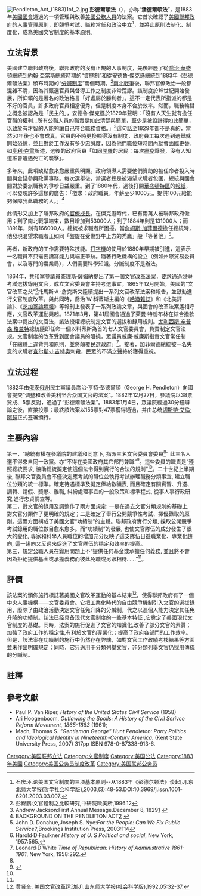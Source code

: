 [[File:Pendleton_Act_(1883)1of_2.jpg|thumb]]
'''彭德爾頓法'''（{{lang|en|Pendleton Civil Service Reform Act}}），亦称“'''潘德爾頓法'''”，是1883年[[美國國會|美國國會]]通過的一項管理與改善[[美國|美國]][[公務人員|公務人員]]的法案。它首次確認了[[美國聯邦政府|美國聯邦政府]]的[[人事管理|人事管理]]原則，即競爭考試、職務常任和[[政治中立|政治中立]]<ref>石庆环.论美国文官制度的三项基本原则--从1883年《彭德尔顿法》谈起[J].东北师大学报(哲学社会科学版),2003,(3):48-53.DOI:10.3969/j.issn.1001-6201.2003.03.007.</ref>，並將此原則法制化、制度化，成為美國文官制度的基本原則。

== 立法背景 ==
美國建立聯邦政府後，聯邦政府的沒有正規的人事制度，先後經歷了從[[喬治·華盛頓|喬治·華盛頓]]總統到[[約翰·亞當斯|約翰·亞當斯]]總統時期的“資歷制”和從[[安德魯·傑克遜|安德魯·傑克遜]]總統到1883年《彭德爾頓法案》頒布時期的“[[分贓制度|分贓制度]]”兩個時期。<ref> 彭錦鵬:文官體制之比較研究,中研院歐美所,1996.12</ref>[[南北戰爭|南北戰爭]]後，聯邦官僚政治一般都混雜不清，因為其甄選官員與督導工作之制度非常荒謬。該制度於19世紀開始發展，所仰賴的是著名的政治格言「好處屬於勝利者」。這不一定代表所指派的都是不好的官員，許多政府官員相當優秀，但是制度本身不合於效率。然而，職務輪替之概念被認為是「民主的」，安德魯·傑克遜於1829年聲明：「沒有人天生就有擔任官職的權利…所有公職人員的職責是如此清楚與簡單，至少是被設計得如此簡單，以致於有才智的人能夠讓自己符合職務資格。」<ref>Andrew Jackson:First Annual Message.December 8, 1829[http://www.presidency.ucsb.edu/ws/?pid=29471] {{Wayback|url=http://www.presidency.ucsb.edu/ws/?pid=29471 |date=20180902220548 }}</ref>這句話至1829年都不是真的，當然50年後也不會成真。官員的不時更換顯得沒有制度，政府員工每次遇到選舉就開始恐慌，並且對於工作沒有多少忠誠度，因為他們職位短時間內就會面臨更替。如[[亨利·克雷|亨利·克雷]]所述，選後的政府官員「如同[[開羅|開羅]]的居民：每次[[瘟疫|瘟疫]]爆發，沒有人知道誰會遭遇死亡的襲擊」。

多年來，此項缺點愈來愈嚴重與明顯。政府領導人需要他們資助的被任命者投入時間與金錢參與政黨事務。每次選舉後，當選者總是被渴望求職者包圍，總統與國會間對於委派職務的爭吵日益嚴重。到了1880年代，選後打開[[華盛頓特區|華盛頓特區]]的[[報紙|報紙]]，可以發現許多這類的廣告：「徵求：政府職員，年薪至少1000元。提供100元給能夠保障我此職務的人。」<ref>BACKGROUND ON THE PENDLETON ACT[http://usinfo.org/docs/democracy/28.htm] {{Wayback|url=http://usinfo.org/docs/democracy/28.htm |date=20110909105224 }}</ref>

此情形又加上了聯邦政府的[[政府成長理論|官僚成長]]。在傑克遜時代，已有兩萬人被聯邦政府僱用；到了南北戰爭結束，數目增加到53000人；到了1884年則是131000人；而1891年，則有166000人。總統被求職者所困擾。當[[詹姆斯·艾布拉姆·加菲尔德|詹姆斯·加菲爾德]]擔任總統時，他發現渴望求職者正如同「盤旋在受傷野牛上方的禿鷹」般「等著他」<ref> John D. Donahue,Joseph S. Nye:''For the People: Can We Fix Public Service?'',Brookings Institution Press, 2003:114</ref>。

再者，新政府的工作需要特殊技能。[[打字機|打字機]]的使用於1880年早期被引進，這表示一名職員不只需要讀寫能力與端正筆跡。隨著行政機構的設立（例如州際貿易委員會，以及專門的農業局），人們需要科學知識。分贓制度不是辦法。

1864年，共和黨參議員查理斯·薩姆納提出了第一個文官改革法案，要求通過競爭考試選拔錄用文官，成立文官委員會主持考選事宜。1865年12月開始，美國的“文官改革之父”<ref>Harold·D·Faulkner ''History of U. S Political and social'', New York, 1957:565.</ref>托馬斯·A ·詹克斯又陸續提出一系列文官改革法案和報告，並鼓動進行文官制度改革。與此同時，喬治·W·科蒂斯主編的《[[哈潑雜誌|哈潑雜誌]]》和《北美評論》、《[[芝加哥論壇報|芝加哥論壇報]]》等報刊上發表了一系列政論文章，與國會的改革法案遙相呼應，文官改革運動興起。1871年3月，第41屆國會通過了萊曼·特朗布林在綜合撥款法案中提出的文官法，該法授權總統制定文官的選拔和錄用規則。[[尤利西斯·辛普森·格兰特|尤利西斯·辛普森·格兰特]]總統隨即任命一個以科蒂斯為首的七人文官委員會，負責制定文官法規。文官制度的改革受到國會議員的阻撓，眾議員威廉·威廉斯指責文官常任制「在總體上違背共和原則，並將顛覆民選政府」<ref>Leonard·D·White ''Time of Republican: History of Administrative 1861-1901'', New York, 1958:292.</ref>。接著，加菲爾德總統被一名失意的求職者[[查尔斯·J·吉特奥|查尔斯·J·吉特奥]]刺殺，民眾的不滿之聲終於獲得重視。

== 立法过程 ==
1882年由[[俄亥俄州|俄亥俄州]]民主黨議員喬治·亨特·彭德爾頓（George H. Pendleton）向國會提交“调整和改善美利坚合众国文官的法案”。1882年12月27日，參議院以38票贊成、5票反對，通過了“彭德爾頓法案”。1883年1月4日，眾議院經過30分鐘辯論之後，直接投票；最終該法案以155票對47票獲得通過，并由总统[[切斯特·艾倫·阿瑟|切斯特·艾倫·阿瑟]]正式签署頒行。

== 主要內容 ==
第一，“總統有權在參議院的建議和同意下, 指派三名文官委員會委員<ref name="Transcript of Pendleton Act (1883)"/>” 此三名人選不得來自同一政黨。亦“不得在美國政府其它部門兼職”<ref name="Transcript of Pendleton Act (1883)">{{Cite web |url=http://www.ourdocuments.gov/doc.php?flash=true&doc=48&page=transcript |title=''Transcript of Pendleton Act (1883)'' |access-date=2014-05-20 |archive-date=2022-03-01 |archive-url=https://web.archive.org/web/20220301222235/https://www.ourdocuments.gov/doc.php?flash=true&doc=48&page=transcript |dead-url=no }}</ref>。這些委員的職責是“遵照總統要求, 協助總統擬定使這個法令得到實行的合法的規則”<ref name="Transcript of Pendleton Act (1883)"/>。二十世紀上半期後, 聯邦文官委員會不僅決定應考試的職位並執行考試辦理職務分類事宜, 建立職位分類的統一標準。確定待遇標準及擬定俸給數額表, 而且確定有關實習、升遷、調轉、請假、獎懲、離職, 糾紛處理事宜的一般政策和標準程式, 從事人事行政研究,進行忠貞調查等。<br />

第二，對文官的錄用及調整作了兩方面規定: 一是在過去文官分類規則的基礎上, 對文官分類作了更明確的規定；二是確定了舉行公開競爭性考試、擇優錄取的原則。這兩方面構成了美國文官“功績制”的主體。聯邦政府實行分類, 採取公開競爭考試錄用的職位數目愈來愈多。而“功績制”的發展, 也使文官隊伍的成分發生了很大的變化, 專家和科學人員職位的增加充分反映了這支隊伍日益職業化、專業化趨向, 這一趨向又反過來促進了文官隊伍的穩定和效率的提高。<br />

第三，規定公職人員在錄用問題上不“提供任何基金或承擔任何義務, 並且將不會因為拒絕提供基金或承擔義務而彼此免職或另眼相待……”<ref name="Transcript of Pendleton Act (1883)"/>。

== 評價 ==
該法案的頒佈施行標誌著美國文官改革運動的基本結束<ref>黄贤全. 美国文官改革运动[J].山东师大学报(社会科学版),1992,05:32-37.</ref>，使得聯邦政府有了一個中央人事機構——文官委員會。它把工業化時代的自由競爭機制引入文官的選拔錄用，廢除了由政治活動決定文官任免升降的分贓制，代之以憑個人能力決定其任免升降的功績制。該法已经具备现代文官制度的一些基本特征 ,它奠定了美國現代文官制度的基礎。同時，法案的施行促進了文官的知識化,改善了部分文官的素質；加強了政府工作的穩定性,有利於文官的專業化；提高了政府各部門的工作效率。<br />
但是，該法案在功績制的施行中仍然存在弊端，如對文官工作政績考核結果等方面並未作出明確規定；同時，它只適用于分類列舉文官，非分類列舉文官仍採用傳統的分贓制。

== 註釋 ==
<references />

== 參考文獻 ==
* Paul P. Van Riper, ''Hstory of the United States Civil Service'' (1958)
* Ari Hoogenboom, ''Outlawing the Spoils: A History of the Civil Serivce Reform Movement, 1865-1883'' (1961);
* Mach, Thomas S. ''"Gentleman George" Hunt Pendleton: Party Politics and Ideological Identity in Nineteenth-Century America''. (Kent State University Press, 2007) 317pp ISBN 978-0-87338-913-6.


[[Category:美国联邦立法|Category:美国联邦立法]]
[[Category:文官制度|Category:文官制度]]
[[Category:美国公法|Category:美国公法]]
[[Category:1883年美國|Category:1883年美國]]
[[Category:美国公务员制度改革|Category:美国公务员制度改革]]
[[Category:美国联邦公务员|Category:美国联邦公务员]]